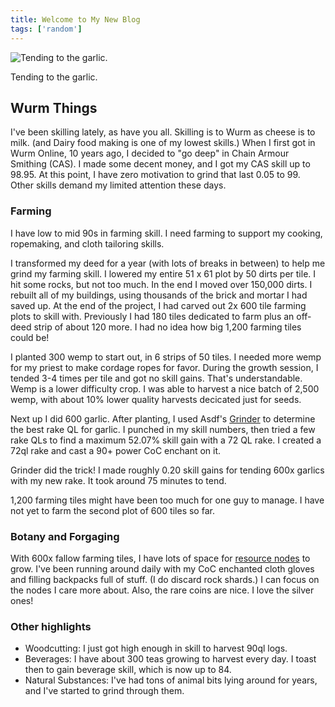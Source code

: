 ```yaml
---
title: Welcome to My New Blog
tags: ['random']
---
```


<Image src={farm} alt="Tending to the garlic." />

Tending to the garlic.

## Wurm Things

I've been skilling lately, as have you all. Skilling is to Wurm as cheese is to milk. (and Dairy food making is one of my lowest skills.) When I first got in Wurm Online, 10 years ago, I decided to "go deep" in Chain Armour Smithing (CAS). I made some decent money, and I got my CAS skill up to 98.95. At this point, I have zero motivation to grind that last 0.05 to 99. Other skills demand my limited attention these days.

### Farming

I have low to mid 90s in farming skill. I need farming to support my cooking, ropemaking, and cloth tailoring skills.

I transformed my deed for a year (with lots of breaks in between) to help me grind my farming skill. I lowered my entire 51 x 61 plot by 50 dirts per tile. I hit some rocks, but not too much. In the end I moved over 150,000 dirts. I rebuilt all of my buildings, using thousands of the brick and mortar I had saved up. At the end of the project, I had carved out 2x 600 tile farming plots to skill with. Previously I had 180 tiles dedicated to farm plus an off-deed strip of about 120 more. I had no idea how big 1,200 farming tiles could be!

I planted 300 wemp to start out, in 6 strips of 50 tiles. I needed more wemp for my priest to make cordage ropes for favor. During the growth session, I tended 3-4 times per tile and got no skill gains. That's understandable. Wemp is a lower difficulty crop. I was able to harvest a nice batch of 2,500 wemp, with about 10% lower quality harvests decicated just for seeds.

Next up I did 600 garlic. After planting, I used Asdf's [Grinder](https://www.dreamsleeve.org/wurm/grinder/) to determine the best rake QL for garlic. I punched in my skill numbers, then tried a few rake QLs to find a maximum 52.07% skill gain with a 72 QL rake. I created a 72ql rake and cast a 90+ power CoC enchant on it.

Grinder did the trick! I made roughly 0.20 skill gains for tending 600x garlics with my new rake. It took around 75 minutes to tend.

1,200 farming tiles might have been too much for one guy to manage. I have not yet to farm the second plot of 600 tiles so far.

### Botany and Forgaging

With 600x fallow farming tiles, I have lots of space for [resource nodes](https://www.wurmpedia.com/index.php/Resource_nodes) to grow. I've been running around daily with my CoC enchanted cloth gloves and filling backpacks full of stuff. (I do discard rock shards.) I can focus on the nodes I care more about. Also, the rare coins are nice. I love the silver ones!

### Other highlights

- Woodcutting: I just got high enough in skill to harvest 90ql logs.
- Beverages: I have about 300 teas growing to harvest every day. I toast then to gain beverage skill, which is now up to 84.
- Natural Substances: I've had tons of animal bits lying around for years, and I've started to grind through them.

